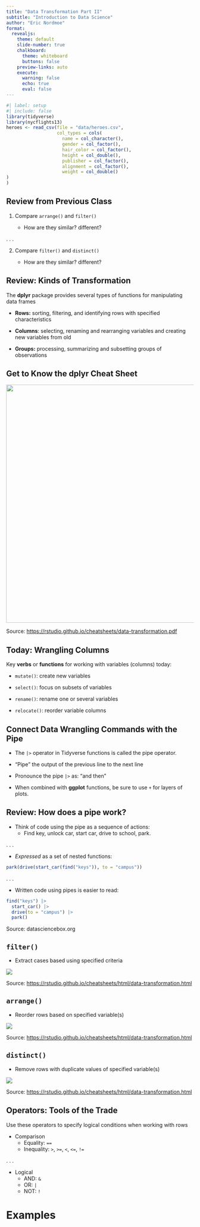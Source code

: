 ```yaml
---
title: "Data Transformation Part II"
subtitle: "Introduction to Data Science"
author: "Eric Nordmoe"
format:
  revealjs:
    theme: default 
    slide-number: true
    chalkboard: 
      theme: whiteboard
      buttons: false
    preview-links: auto
    execute:
      warning: false
      echo: true
      eval: false
---
```


```r
#| label: setup
#| include: false
library(tidyverse)
library(nycflights13)
heroes <- read_csv(file = "data/heroes.csv", 
                   col_types = cols(
                     name = col_character(),
                     gender = col_factor(),
                     hair_color = col_factor(),
                     height = col_double(),
                     publisher = col_factor(),
                     alignment = col_factor(),
                     weight = col_double()
)
)
```

## Review from Previous Class

1.  Compare `arrange()` and `filter()`

    -   How are they similar? different?

. . .

2.  Compare `filter()` and `distinct()`

    -   How are they similar? different?

## Review: Kinds of Transformation

The **dplyr** package provides several types of functions for manipulating data frames

-   **Rows:** sorting, filtering, and identifying rows with specified characteristics

-   **Columns**: selecting, renaming and rearranging variables and creating new variables from old

-   **Groups:** processing, summarizing and subsetting groups of observations

## Get to Know the dplyr Cheat Sheet

![](Transformation_part1_sec3p1_2_files/dply_cheat_sheet.png){fig-align="center" width="640"}

::: aside
Source: <https://rstudio.github.io/cheatsheets/data-transformation.pdf>
:::

## Today: Wrangling Columns

Key **verbs** or **functions** for working with variables (columns) today:

::: incremental
-   `mutate()`: create new variables

-   `select()`: focus on subsets of variables

-   `rename()`: rename one or several variables

-   `relocate()`: reorder variable columns
:::

## Connect Data Wrangling Commands with the Pipe

-   The `|>` operator in Tidyverse functions is called the pipe operator.

-   "Pipe" the output of the previous line to the next line

-   Pronounce the pipe `|>` as: "and then"

-   When combined with **ggplot** functions, be sure to use `+` for layers of plots.

## Review: How does a pipe work?

-   Think of code using the pipe as a sequence of actions:
    -   Find key, unlock car, start car, drive to school, park.

. . .

-   *Expressed* as a set of nested functions:

```r
park(drive(start_car(find("keys")), to = "campus"))
```

. . .

-   Written code using pipes is easier to read:

```r
find("keys") |> 
  start_car() |> 
  drive(to = "campus") |> 
  park()
```

::: aside
Source: datasciencebox.org
:::

## `filter()`

-   Extract cases based using specified criteria

![](figures/filter.png)

::: aside
Source: <https://rstudio.github.io/cheatsheets/html/data-transformation.html>
:::

## `arrange()`

-   Reorder rows based on specified variable(s)

![](figures/arrange.png)

::: aside
Source: <https://rstudio.github.io/cheatsheets/html/data-transformation.html>
:::

## `distinct()`

-   Remove rows with duplicate values of specified variable(s)

![](figures/distinct.png)

::: aside
Source: <https://rstudio.github.io/cheatsheets/html/data-transformation.html>
:::

## Operators: Tools of the Trade

Use these operators to specify logical conditions when working with rows

-   Comparison
    -   Equality: `==`
    -   Inequality: `>`, `>=`, `<`, `<=`, `!=`

. . .

-   Logical
    -   AND: `&`
    -   OR: `|`
    -   NOT: `!`

# Examples
